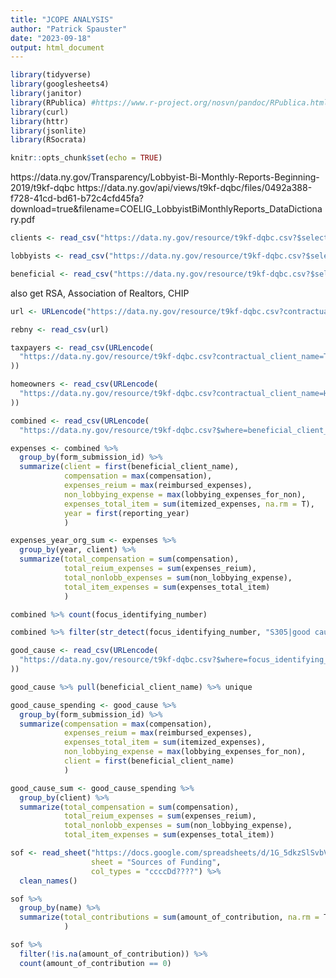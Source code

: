 ```yaml
---
title: "JCOPE ANALYSIS"
author: "Patrick Spauster"
date: "2023-09-18"
output: html_document
---
```


```r
library(tidyverse)
library(googlesheets4)
library(janitor)
library(RPublica) #https://www.r-project.org/nosvn/pandoc/RPublica.html
library(curl)
library(httr)
library(jsonlite)
library(RSocrata)

knitr::opts_chunk$set(echo = TRUE)
```

https://data.ny.gov/Transparency/Lobbyist-Bi-Monthly-Reports-Beginning-2019/t9kf-dqbc
https://data.ny.gov/api/views/t9kf-dqbc/files/0492a388-f728-41cd-bd61-b72c4cfd45fa?download=true&filename=COELIG_LobbyistBiMonthlyReports_DataDictionary.pdf
```r

clients <- read_csv("https://data.ny.gov/resource/t9kf-dqbc.csv?$select=contractual_client_name,COUNT(contractual_client_name)&$group=contractual_client_name&$LIMIT=100000")

lobbyists <- read_csv("https://data.ny.gov/resource/t9kf-dqbc.csv?$select=principal_lobbyist_name,COUNT(principal_lobbyist_name)&$group=principal_lobbyist_name&$LIMIT=100000")

beneficial <- read_csv("https://data.ny.gov/resource/t9kf-dqbc.csv?$select=beneficial_client_name,COUNT(beneficial_client_name)&$group=beneficial_client_name&$LIMIT=100000")

```

also get RSA, Association of Realtors, CHIP


```r

url <- URLencode("https://data.ny.gov/resource/t9kf-dqbc.csv?contractual_client_name=REAL ESTATE BOARD OF NEW YORK, INC.&$limit=20000")

rebny <- read_csv(url)

taxpayers <- read_csv(URLencode(
  "https://data.ny.gov/resource/t9kf-dqbc.csv?contractual_client_name=TAXPAYERS FOR AN AFFORDABLE NY, INC.&$limit=20000"
))

homeowners <- read_csv(URLencode(
  "https://data.ny.gov/resource/t9kf-dqbc.csv?contractual_client_name=Homeowners for an Affordable New York LLC&$limit=20000"
))

combined <- read_csv(URLencode(
  "https://data.ny.gov/resource/t9kf-dqbc.csv?$where=beneficial_client_name = 'TAXPAYERS FOR AN AFFORDABLE NY, INC.;' OR beneficial_client_name = 'Homeowners for an Affordable New York LLC;' OR beneficial_client_name='REAL ESTATE BOARD OF NEW YORK, INC.;' OR principal_lobbyist_name = 'TAXPAYERS FOR AN AFFORDABLE NY, INC.' OR principal_lobbyist_name = 'Homeowners for an Affordable New York LLC' OR principal_lobbyist_name='REAL ESTATE BOARD OF NEW YORK, INC.' &$LIMIT= 100000"))


```

```r


expenses <- combined %>% 
  group_by(form_submission_id) %>% 
  summarize(client = first(beneficial_client_name),
            compensation = max(compensation),
            expenses_reium = max(reimbursed_expenses),
            non_lobbying_expense = max(lobbying_expenses_for_non),
            expenses_total_item = sum(itemized_expenses, na.rm = T),
            year = first(reporting_year)
            )

expenses_year_org_sum <- expenses %>% 
  group_by(year, client) %>% 
  summarize(total_compensation = sum(compensation),
            total_reium_expenses = sum(expenses_reium),
            total_nonlobb_expenses = sum(non_lobbying_expense),
            total_item_expenses = sum(expenses_total_item)
            )

```

```r

combined %>% count(focus_identifying_number)

combined %>% filter(str_detect(focus_identifying_number, "S305|good cause|S3082")) %>% count(focus_identifying_number)

```


```r

good_cause <- read_csv(URLencode(
  "https://data.ny.gov/resource/t9kf-dqbc.csv?$where=focus_identifying_number = 'S305'&$limit=200000"
))

good_cause %>% pull(beneficial_client_name) %>% unique

good_cause_spending <- good_cause %>% 
  group_by(form_submission_id) %>% 
  summarize(compensation = max(compensation),
            expenses_reium = max(reimbursed_expenses),
            expenses_total_item = sum(itemized_expenses),
            non_lobbying_expense = max(lobbying_expenses_for_non),
            client = first(beneficial_client_name)
            )

good_cause_sum <- good_cause_spending %>% 
  group_by(client) %>% 
  summarize(total_compensation = sum(compensation),
            total_reium_expenses = sum(expenses_reium),
            total_nonlobb_expenses = sum(non_lobbying_expense),
            total_item_expenses = sum(expenses_total_item))


```



















```r

sof <- read_sheet("https://docs.google.com/spreadsheets/d/1G_5dkzSlSvbVwM7Q-NItgntBawFXDoZaFoq4XPoTSLE/edit#gid=78477068", 
                  sheet = "Sources of Funding",
                  col_types = "ccccDd????") %>% 
  clean_names()

```

```r
sof %>% 
  group_by(name) %>% 
  summarize(total_contributions = sum(amount_of_contribution, na.rm = T),
            )

sof %>% 
  filter(!is.na(amount_of_contribution)) %>% 
  count(amount_of_contribution == 0)
```





